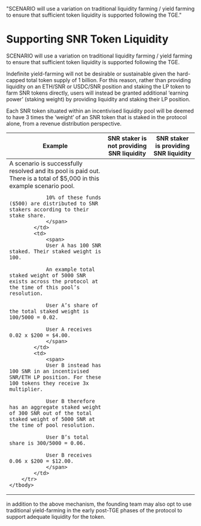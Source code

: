 
  "SCENARIO will use a variation on traditional liquidity farming / yield farming to ensure that sufficient token liquidity is supported following the TGE."

# Supporting SNR Token Liquidity

SCENARIO will use a variation on traditional liquidity farming / yield farming to ensure that sufficient token liquidity is supported following the TGE. 

Indefinite yield-farming will not be desirable or sustainable given the hard-capped total token supply of 1 billion. For this reason, rather than providing liquidity on an ETH/SNR or USDC/SNR position and staking the LP token to farm SNR tokens directly, users will instead be granted additional ‘earning power’ (staking weight) by providing liquidity and staking their LP position. 

Each SNR token situated within an incentivised liquidity pool will be deemed to have 3 times the ‘weight’ of an SNR token that is staked in the protocol alone, from a revenue distribution perspective.

<table class="table-auto">
    <thead>
        <tr>
            <th>
                <span>Example</span>
            </th>
            <th>
                <span>
                    SNR staker <b class="text-emerald-500">is not</b> providing SNR liquidity
                </span>
            </th>
            <th>
                <span>
                    SNR staker <b class="text-emerald-500">is</b> providing SNR liquidity
                </span>
            </th>
        </tr>
    </thead>
    <tbody>
        <tr>
            <td>
                <span>
                A scenario is successfully resolved and its pool is paid out. There is a total of $5,000 in this example scenario pool.

                10% of these funds ($500) are distributed to SNR stakers according to their stake share.
                </span>
            </td>
            <td>
                <span>
                User A has 100 SNR staked. Their staked weight is 100.

                An example total staked weight of 5000 SNR exists across the protocol at the time of this pool’s resolution.

                User A’s share of the total staked weight is 100/5000 = 0.02.

                User A receives 0.02 x $200 = $4.00.
                </span>
            </td>
            <td>
                <span>
                User B instead has 100 SNR in an incentivised SNR/ETH LP position. For these 100 tokens they receive 3x multiplier.

                User B therefore has an aggregate staked weight of 300 SNR out of the total staked weight of 5000 SNR at the time of pool resolution.

                User B’s total share is 300/5000 = 0.06.

                User B receives 0.06 x $200 = $12.00.
                </span>
            </td>
        </tr>
    </tbody>
</table>

<Note>in addition to the above mechanism, the founding team may also opt to use traditional yield-farming in the early post-TGE phases of the protocol to support adequate liquidity for the token.</Note>